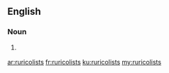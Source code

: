 ==English==

===Noun===
{{head|en|plural}}

# {{context|obsolete|lang=en}} {{plural of|ruricolist|lang=en}}

[[ar:ruricolists]]
[[fr:ruricolists]]
[[ku:ruricolists]]
[[my:ruricolists]]